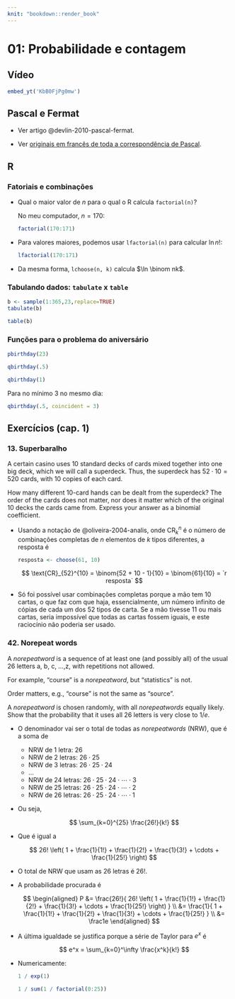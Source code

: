 ```yaml
---
knit: "bookdown::render_book"
---
```


# 01: Probabilidade e contagem {-}

## Vídeo {-}

```r
embed_yt('KbB0FjPg0mw')
```

## Pascal e Fermat {-}

* Ver artigo @devlin-2010-pascal-fermat.

* Ver [originais em francês de toda a correspondência de Pascal](https://gallica.bnf.fr/ark:/12148/bpt6k69975r.image.r=Blaise+Pascal.f233.langFR).

## R {-}

### Fatoriais e combinações {-}

* Qual o maior valor de $n$ para o qual o R calcula `factorial(n)`?

  No meu computador, $n = 170$:
  
    ```r
    factorial(170:171)
    ```
  
* Para valores maiores, podemos usar `lfactorial(n)` para calcular $\ln n!$:

    ```r
    lfactorial(170:171)
    ```

* Da mesma forma, `lchoose(n, k)` calcula $\ln \binom nk$.


### Tabulando dados: `tabulate` x `table` {-}

```r
b <- sample(1:365,23,replace=TRUE)
tabulate(b)
```

```r
table(b)
```


### Funções para o problema do aniversário {-}

```r
pbirthday(23)
```

```r
qbirthday(.5)
```

```r
qbirthday(1)
```

Para no mínimo $3$ no mesmo dia:

```r
qbirthday(.5, coincident = 3)
```


## Exercícios (cap. 1) {-}

### 13. Superbaralho {-}

::: {.rmdbox latex=1}

A certain casino uses $10$ standard decks of cards mixed together into one big deck, which we will call a superdeck. Thus, the superdeck has $52 \cdot 10 = 520$ cards, with $10$ copies of each card. 

How many different $10$-card hands can be dealt from the superdeck? The order of the cards does not matter, nor does it matter which of the original $10$ decks the cards came from. Express your answer as a binomial coefficient.

:::

* Usando a notação de @oliveira-2004-analis, onde $\text{CR}_k^n$ é o número de combinações completas de $n$ elementos de $k$ tipos diferentes, a resposta é

    ```r
    resposta <- choose(61, 10)
    ```
  
  $$
  \text{CR}_{52}^{10} = \binom{52 + 10 - 1}{10} = \binom{61}{10} =
  `r resposta`
  $$

* Só foi possível usar combinações completas porque a mão tem $10$ cartas, o que faz com que haja, essencialmente, um [número infinito de cópias de cada um dos $52$ tipos de carta]{.hl}. Se a mão tivesse $11$ ou mais cartas, seria impossível que todas as cartas fossem iguais, e este raciocínio não poderia ser usado.


### 42. Norepeat words {-}

::: {.rmdbox latex=1}

A *norepeatword* is a sequence of at least one (and possibly all) of the usual $26$ letters a, b, c, ...,z, with repetitions not allowed.

For example, “course” is a *norepeatword*, but “statistics” is not.

Order matters, e.g., “course” is not the same as “source”.

A *norepeatword* is chosen randomly, with all *norepeatwords* equally likely. Show that the probability that it uses all $26$ letters is very close to $1/e$.

:::

* O denominador vai ser o total de todas as *norepeatwords* (NRW), que é a soma de

  * NRW de $1$ letra: $26$
  * NRW de $2$ letras: $26 \cdot 25$
  * NRW de $3$ letras: $26 \cdot 25 \cdot 24$
  * $\dots$
  * NRW de $24$ letras: $26 \cdot 25 \cdot 24 \cdot \cdots \cdot 3$
  * NRW de $25$ letras: $26 \cdot 25 \cdot 24 \cdot \cdots \cdot 2$
  * NRW de $26$ letras: $26 \cdot 25 \cdot 24 \cdot \cdots \cdot 1$
  
* Ou seja,

  $$
  \sum_{k=0}^{25} \frac{26!}{k!}
  $$
  
* Que é igual a

  $$
  26! 
  \left( 
  1 + \frac{1}{1!} + \frac{1}{2!} + \frac{1}{3!} + \cdots + \frac{1}{25!} 
  \right)
  $$
  
* O total de NRW que usam as $26$ letras é $26!$.

* A probabilidade procurada é

  $$
  \begin{aligned}
  P 
  &= 
  \frac{26!}{
  26! 
  \left( 
  1 + \frac{1}{1!} + \frac{1}{2!} + \frac{1}{3!} + \cdots + \frac{1}{25!} 
  \right)
  } \\
  &=
  \frac{1}{
  1 + \frac{1}{1!} + \frac{1}{2!} + \frac{1}{3!} + \cdots + \frac{1}{25!} 
  } \\
  &= \frac1e
  \end{aligned}
  $$

* A última igualdade se justifica porque a série de Taylor para $e^x$ é

  $$
  e^x = \sum_{k=0}^\infty \frac{x^k}{k!}
  $$
  
* Numericamente:

    ```r
    1 / exp(1)
    ```

    ```r
    1 / sum(1 / factorial(0:25))
    ```

